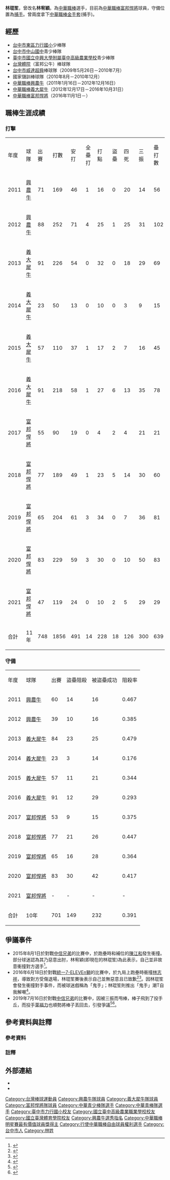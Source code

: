 {{Infobox CPBL player|
|name=林琨笙|
|image=Kun-Sheng Lin(2).jpg|
|width=300|
|position=懂手|
|team=富邦悍將|
|number=20|
|bats=右|
|throws=右|
|birthdate={{birth_date_and_age|1987|3|8|mf=y}}|
|birthplace={{TWN}}[[臺中市|臺中市]]|
|debutdate=3月19日
|debutyear=2011年
|debutteam=興農牛
|statyear=2021年球季
|stat1label=打擊率
|stat1value=0.265
|stat2label=全壘打
|stat2value=14
|stat3label=打點
|stat3value=228
|stat4label=盜壘
|stat4value=18
|awards=<nowiki></nowiki>
*中華職棒年度總冠軍：2016
*[[中華職棒金手套獎|中華職棒金手套獎]]（捕手）：2013、2018
*[[中華職棒明星賽|中華職棒明星賽]]：2011、2012、2013、2015、2016
|teams=<nowiki></nowiki> 
*[[興農牛|興農牛]]（2011年1月16日－2012年12月16日）
*[[義大犀牛|義大犀牛]]（2012年12月17日－2016年10月31日）
*[[富邦悍將|富邦悍將]]（2016年11月1日－）
}}

'''林琨笙'''{{BD|1987年|3月8日|catIdx=L林}}，曾改名'''林宥穎'''{{notetag|原名林琨笙，2017年改名林宥穎，於2022年1月1日改回原名，現名林琨笙}}。為[[中華職業棒球大聯盟|中華職棒]]選手，目前為[[中華職棒|中華職棒]][[富邦悍將|富邦悍將]]球員，守備位置為[[捕手|捕手]]。曾兩度拿下[[中華職棒金手套獎|中華職棒金手套]](捕手)。

==經歷==
*[[臺中市東區力行國民小學|台中市東區力行國小]]少棒隊
*[[臺中市立中山國民中學|台中市中山國中]]青少棒隊
*[[臺中市|臺中市]][[國立中興大學附屬臺中高級農業學校|國立中興大學附屬臺中高級農業學校]]青少棒隊
*[[國立臺灣體育運動大學|台灣體院]]（富邦公牛）棒球隊
*[[台中運動家成棒隊|台中市威達超舜]]棒球隊（2009年5月26日－2010年7月）
*國家儲訓棒球隊（2010年8月－2010年12月）
*[[中華職棒|中華職棒]][[興農牛|興農牛]]（2011年1月16日－2012年12月16日）
*[[中華職棒|中華職棒]][[義大犀牛|義大犀牛]]（2012年12月17日－2016年10月31日）
*[[中華職棒|中華職棒]][[富邦悍將|富邦悍將]]（2016年11月1日－）

==職棒生涯成績==
===打擊===
{| class="wikitable" width="1100px"
|- align="center"
|年度||球隊||出賽||打數||安打||全壘打||打點||盜壘||四死||三振||壘打數||雙殺打||打擊率||上壘率||長打率||OPS
|- align="center"
|2011||[[興農牛|興農牛]]||71||169||46||1||16||0||20||14||56||10||0.272||0.347||0.331||0.678
|- align="center"
|2012||[[興農牛|興農牛]]||88||252||71||4||25||1||25||31||102||10||0.282||0.343||0.405||0.748
|- align="center"
|2013||[[義大犀牛|義大犀牛]]||91||226||54||0||32||0||18||29||69||9||0.239||0.288||0.305||0.593
|- align="center"
|2014||[[義大犀牛|義大犀牛]]||23||50||13||0||10||0||3||9||15||1||0.260||0.302||0.300||0.602
|- align="center"
|2015||[[義大犀牛|義大犀牛]]||57||110||37||1||17||2||7||16||45||3||0.336||0.373||0.409||0.782
|- align="center"
|2016||[[義大犀牛|義大犀牛]]||91||218||58||1||27||6||13||35||78||9||0.266||0.306||0.358||0.664
|- align=center
|2017||[[富邦悍將|富邦悍將]]||55||90||19||0||4||2||4||21||21||4||0.211||0.245||0.233||0.478
|- align=center
|2018||[[富邦悍將|富邦悍將]]||77||189||49||1||23||5||14||30||60||8||0.259||0.304||0.317||0.621
|- align="center"
|2019||[[富邦悍將|富邦悍將]]||65||204||61||3||34||0||7||36||81||5||0.299||0.315||0.397||0.712
|- align="center"
|2020||[[富邦悍將|富邦悍將]]||83||229||59||3||30||0||10||50||83||4||0.258||0.286||0.362||0.554
|- align="center"
|2021||[[富邦悍將|富邦悍將]]||47||119||24||0||10||2||5||29||29||2||0.202||0.234||0.244||0.478
|- style="background:#004a9c;color:#FFFFFF" align="center" 
|合計||11年||748||1856||491||14||228||18||126||300||639||65||0.265||0.308||0.344||0.652
|}

===守備===
{| class="wikitable" width="500px"
|- align="center"
|年度||球隊||出賽||盜壘阻殺||被盜壘成功||阻殺率
|- align="center"
|2011||[[興農牛|興農牛]]||60||14||16||0.467
|- align="center"
|2012||[[興農牛|興農牛]]||39||10||16||0.385
|- align="center"
|2013||[[義大犀牛|義大犀牛]]||84||23||25||0.479
|- align="center"
|2014||[[義大犀牛|義大犀牛]]||23||3||14||0.176
|- align="center"
|2015||[[義大犀牛|義大犀牛]]||57||11||21||0.344
|- align="center"
|2016||[[義大犀牛|義大犀牛]]||91||12||29||0.293
|- align="center"
|2017||[[富邦悍將|富邦悍將]]||53||9||15||0.375
|- align="center"
|2018||[[富邦悍將|富邦悍將]]||77||21||26||0.447
|- align="center"
|2019||[[富邦悍將|富邦悍將]]||65||16||28||0.364
|- align="center"
|2020||[[富邦悍將|富邦悍將]]||83||30||42||0.417
|- align="center"
|2021||[[富邦悍將|富邦悍將]]||-||-||-||-
|- style="background:#004A9C;color:white" align="center" 
|合計||10年||701||149||232||0.391
|}

==爭議事件==
*2015年8月1日於對戰[[中信兄弟|中信兄弟]]的比賽中，於跑壘時和補位的[[陳江和_(棒球運動員)|陳江和]]發生衝撞。部分球迷認為其乃惡意出肘，林宥穎(即現在的林琨笙)為此表示，自己並非故意衝撞對方選手<ref>{{cite news |author1=張耀中 |title=中華職棒／侵門踏戶謾罵！林琨笙發聲捍衛自己 |url=http://www.nownews.com/n/2015/08/02/1767984 |accessdate=2020-04-22 |work=NOWnews |date=2015-08-02 |archiveurl=https://web.archive.org/web/20170114115714/http://www.nownews.com/n/2015/08/02/1767984 |archivedate=2017-01-14 |dead-url=yes }}</ref>。
*2016年6月18日於對戰[[統一7-ELEVEn獅|統一7-ELEVEn獅]]的比賽中，於九局上跑壘時衝撞[[林志祥|林志祥]]，導致對方受傷退場，林琨笙賽後表示自己並無惡意且已致歉<ref>{{cite news |author1=體育中心 |title=影／林琨笙「鬼手」拉人 林志祥脖子受傷戴護頸退場 |url=https://sports.ettoday.net/news/719197 |accessdate=2020-04-22 |work=ETtoday |date=2016-06-19 |archive-date=2017-05-06 |archive-url=https://web.archive.org/web/20170506140024/http://sports.ettoday.net/news/719197 |dead-url=no }}</ref><ref>{{cite news |author1=歐建智 |title=衝撞林志祥 林琨笙：無惡意更無必要性 已致電道歉 |url=https://sports.ettoday.net/news/719317 |accessdate=2020-04-22 |work=ETtoday |date=2016-06-19 |archive-date=2017-04-20 |archive-url=https://web.archive.org/web/20170420132523/http://sports.ettoday.net/news/719317 |dead-url=no }}</ref>。因林琨笙會發生衝撞對手事件，而被球迷戲稱為「鬼手」；林琨笙則推出「鬼手」潮T自我解嘲<ref>{{cite news |author1=王真魚 |title=林琨笙被酸鬼手直接出潮T 背面加印「中二」 |url=https://sports.ettoday.net/news/738454 |accessdate=2020-05-01 |work=ETtoday |date=2016-07-19 |archive-date=2017-05-07 |archive-url=https://web.archive.org/web/20170507141542/http://sports.ettoday.net/news/738454 |dead-url=no }}</ref>。
*2019年7月16日於對戰[[中信兄弟|中信兄弟]]的比賽中，因被三振而甩棒，棒子飛到了投手丘，而投手[[米奇·萊福力|萊福力]]也順勢將棒子丟回去，引發爭議<ref>{{cite news |author1=王真魚 |title=中職／林宥穎甩棒惹議　萊福力甩回去：我只是順勢 |url=https://sports.ettoday.net/news/1491618 |accessdate=2020-04-22 |work=ETtoday |date=2019-07-16}}</ref><ref>{{cite news |author1=蕭保祥 |title=甩棒還林宥穎　萊福力：他沒道歉 |url=https://www.setn.com/News.aspx?NewsID=571343 |accessdate=2020-04-22 |work=三立新聞網 |date=2019-07-16 |archive-date=2019-07-17 |archive-url=https://web.archive.org/web/20190717142129/https://www.setn.com/News.aspx?NewsID=571343 |dead-url=no }}</ref>。

== 參考資料與註釋 ==
===參考資料===
{{reflist}}
===註釋===
{{notefoot}}

==外部連結==
{{台灣棒球維基館|林宥穎(1987)}}
{{中華職棒球員資料|id=R398|name=林宥穎}}
*{{facebook|LinKunSheng}}
*{{instagram|kun_sheng38}}
{{start box}}
{{s-awards}}
{{s-before|[[方克偉|方克偉]]}}
{{s-title|[[中華職棒金手套獎|中華職棒金手套獎]]（捕手）|2018年}}
{{s-after|[[林岱安|林祐樂]]}}
{{end box}}
{{富邦悍將隊球員名單}}
{{義大犀牛2016年中華職棒總冠軍}}
{{Navboxes|title= 台灣代表隊資歷
|list1=
</span>
{{2003年第十一屆IBA世界青少棒錦標賽中華青少棒代表隊}}
{{2005年第六屆亞洲青棒錦標賽中華青棒代表隊}}
{{2007年第三十七屆世界盃棒球錦標賽中華成棒代表隊}}
{{2008年第四屆世界大學棒球錦標賽中華成棒代表隊}}
{{2009年第二屆世界棒球經典賽中華成棒代表隊}}
{{2009年第二十五屆亞洲棒球錦標賽中華成棒代表隊}}
{{2009年第三十八屆世界盃棒球錦標賽中華成棒代表隊}}
{{2010年第十六屆中國廣州亞運中華成棒代表隊}}
{{2014年第十七屆韓國仁川亞運中華成棒代表隊}}
{{2017年世界棒球經典賽中華成棒代表隊}}
}}
{{DEFAULTSORT:Lin Yu Ying}}
[[Category:台灣棒球運動員|Category:台灣棒球運動員]]
[[Category:興農牛隊球員|Category:興農牛隊球員]]
[[Category:義大犀牛隊球員|Category:義大犀牛隊球員]]
[[Category:富邦悍將隊球員|Category:富邦悍將隊球員]]
[[Category:中華青少棒隊選手|Category:中華青少棒隊選手]]
[[Category:中華青棒隊選手|Category:中華青棒隊選手]]
[[Category:臺中市力行國小校友|Category:臺中市力行國小校友]]
[[Category:國立臺中高級農業職業學校校友|Category:國立臺中高級農業職業學校校友]]
[[Category:國立臺灣體育學院校友|Category:國立臺灣體育學院校友]]
[[Category:興農牛選秀指名|Category:興農牛選秀指名]]
[[Category:中華職棒明星賽最有價值球員獎得主|Category:中華職棒明星賽最有價值球員獎得主]]
[[Category:行使中華職棒自由球員權利選手|Category:行使中華職棒自由球員權利選手]]
[[Category:台中市人|Category:台中市人]]
[[Category:林姓|Category:林姓]]
